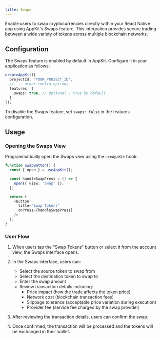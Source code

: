 ```yaml
---
title: Swaps
---
```


Enable users to swap cryptocurrencies directly within your React Native app using AppKit's Swaps feature. This integration provides secure trading between a wide variety of tokens across multiple blockchain networks.

## Configuration

The Swaps feature is enabled by default in AppKit. Configure it in your application as follows:

```typescript {4-6}
createAppKit({
  projectId: 'YOUR_PROJECT_ID',
  // ... other config options
  features: {
    swaps: true, // Optional - true by default
  }
});
```

To disable the Swaps feature, set `swaps: false` in the features configuration.

## Usage

### Opening the Swaps View

Programmatically open the Swaps view using the `useAppKit` hook:

```typescript {2, 5}
function SwapButton() {
  const { open } = useAppKit();

  const handleSwapPress = () => {
    open({ view: 'Swap' });
  };

  return (
    <Button
      title="Swap Tokens"
      onPress={handleSwapPress}
    />
  );
}
```

### User Flow

1. When users tap the "Swap Tokens" button or select it from the account view, the Swaps interface opens.

2. In the Swaps interface, users can:
   - Select the source token to swap from
   - Select the destination token to swap to
   - Enter the swap amount
   - Review transaction details including:
     - Price impact (how the trade affects the token price)
     - Network cost (blockchain transaction fees)
     - Slippage tolerance (acceptable price variation during execution)
     - Provider fee (service fee charged by the swap provider)

3. After reviewing the transaction details, users can confirm the swap.

4. Once confirmed, the transaction will be processed and the tokens will be exchanged in their wallet.
